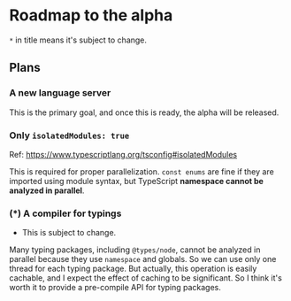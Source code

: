 # Roadmap to the alpha

`*` in title means it's subject to change.



## Plans

### A new language server    

This is the primary goal, and once this is ready, the alpha will be released.


### Only `isolatedModules: true`

Ref: https://www.typescriptlang.org/tsconfig#isolatedModules

This is required for proper parallelization. `const enums` are fine if they are imported using module syntax, but TypeScript **namespace cannot be analyzed in parallel**.

### (*) A compiler for typings

 - This is subject to change.

Many typing packages, including `@types/node`, cannot be analyzed in parallel because they use `namespace` and globals.
So we can use only one thread for each typing package.
But actually, this operation is easily cachable, and I expect the effect of caching to be significant.
So I think it's worth it to provide a pre-compile API for typing packages.